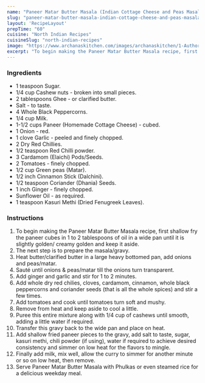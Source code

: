 ---
name: "Paneer Matar Butter Masala (Indian Cottage Cheese and Peas Masala With Butter) Recipe"
slug: "paneer-matar-butter-masala-indian-cottage-cheese-and-peas-masala-with-butter-recipe"
layout: 'RecipeLayout'
prepTime: "60"
cuisine: "North Indian Recipes"
cuisineSlug: "north-indian-recipes"
image: "https://www.archanaskitchen.com/images/archanaskitchen/1-Author/Alamelu_Manickam_/Paneer_Matar_Butter_Masala__Indian_Cottege_Cheese_and_Peas_Masala_With_Butter.jpg"
excerpt: "To begin making the Paneer Matar Butter Masala recipe, first shallow fry the paneer cubes in 1 to 2 tablespoons of oil in a wide pan until it is slightly golden creamy golden and keep it aside"
---

### Ingredients

- 1 teaspoon Sugar.
- 1/4 cup Cashew nuts - broken into small pieces.
- 2 tablespoons Ghee - or clarified butter.
- Salt - to taste.
- 4 Whole Black Peppercorns.
- 1/4 cup Milk.
- 1-1/2 cups Paneer (Homemade Cottage Cheese) - cubed.
- 1 Onion - red.
- 1 clove Garlic - peeled and finely chopped.
- 2 Dry Red Chillies.
- 1/2 teaspoon Red Chilli powder.
- 3 Cardamom (Elaichi) Pods/Seeds.
- 2 Tomatoes - finely chopped.
- 1/2 cup Green peas (Matar).
- 1/2 inch Cinnamon Stick (Dalchini).
- 1/2 teaspoon Coriander (Dhania) Seeds.
- 1 inch Ginger - finely chopped.
- Sunflower Oil - as required.
- 1 teaspoon Kasuri Methi (Dried Fenugreek Leaves).

### Instructions

1. To begin making the Paneer Matar Butter Masala recipe, first shallow fry the paneer cubes in 1 to 2 tablespoons of oil in a wide pan until it is slightly golden/ creamy golden and keep it aside.
1. The next step is to prepare the masala/gravy.
1. Heat butter/clarified butter in a large heavy bottomed pan, add onions and peas/matar.
1. Sauté until onions & peas/matar till the onions turn transparent.
1. Add ginger and garlic and stir for 1 to 2 minutes.
1. Add whole dry red chilies, cloves, cardamom, cinnamon, whole black peppercorns and coriander seeds (that is all the whole spices) and stir a few times.
1. Add tomatoes and cook until tomatoes turn soft and mushy.
1. Remove from heat and keep aside to cool a little.
1. Puree this entire mixture along with 1/4 cup of cashews until smooth, adding a little water if required.
1. Transfer this gravy back to the wide pan and place on heat.
1. Add shallow fried paneer pieces to the gravy, add salt to taste, sugar, kasuri methi, chili powder (if using), water if required to achieve desired consistency and simmer on low heat for the flavors to mingle.
1. Finally add milk, mix well, allow the curry to simmer for another minute or so on low heat, then remove.
1. Serve Paneer Matar Butter Masala with Phulkas or even steamed rice for a delicious weekday meal.
